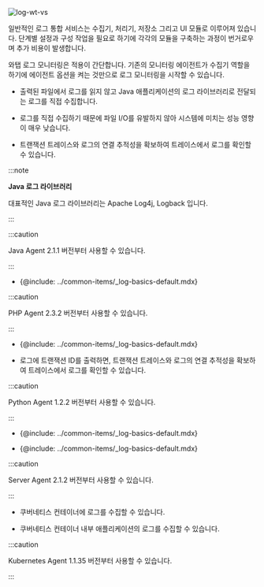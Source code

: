 
![log-wt-vs](/img/log-wt-vs.svg)

일반적인 로그 통합 서비스는 수집기, 처리기, 저장소 그리고 UI 모듈로 이루어져 있습니다. 단계별 설정과 구성 작업을 필요로 하기에 각각의 모듈을 구축하는 과정이 번거로우며 추가 비용이 발생합니다.

와탭 로그 모니터링은 적용이 간단합니다. 기존의 모니터링 에이전트가 수집기 역할을 하기에 에이전트 옵션을 켜는 것만으로 로그 모니터링을 시작할 수 있습니다.

<Tabs>
<TabItem value="java" label="Java" default>

* 출력된 파일에서 로그를 읽지 않고 Java 애플리케이션의 로그 라이브러리로 전달되는 로그를 직접 수집합니다.  

* 로그를 직접 수집하기 때문에 파일 I/O를 유발하지 않아 시스템에 미치는 성능 영향이 매우 낮습니다.

* 트랜잭션 트레이스와 로그의 연결 추적성을 확보하여 트레이스에서 로그를 확인할 수 있습니다.

:::note 

**Java 로그 라이브러리**

대표적인 Java 로그 라이브러리는 Apache Log4j, Logback 입니다.

:::

:::caution

Java Agent 2.1.1 버전부터 사용할 수 있습니다.

:::

</TabItem>
<TabItem value="php" label="PHP" default>

* {@include: ../common-items/_log-basics-default.mdx}  

:::caution

PHP Agent 2.3.2 버전부터 사용할 수 있습니다.

:::

</TabItem>
<TabItem value="python" label="Python" default>

* {@include: ../common-items/_log-basics-default.mdx}  

* 로그에 트랜잭션 ID를 출력하면, 트랜잭션 트레이스와 로그의 연결 추적성을 확보하여 트레이스에서 로그를 확인할 수 있습니다.  

:::caution

Python Agent 1.2.2 버전부터 사용할 수 있습니다.

:::

</TabItem>
<TabItem value="go" label="Go" default>

* {@include: ../common-items/_log-basics-default.mdx}  

</TabItem>
<TabItem value="server" label="Server" default>

* {@include: ../common-items/_log-basics-default.mdx}   

:::caution

Server Agent 2.1.2 버전부터 사용할 수 있습니다.

:::

</TabItem>
<TabItem value="k8s" label="Kubernetes" default>

* 쿠버네티스 컨테이너에 로그를 수집할 수 있습니다. 

* 쿠버네티스 컨테이너 내부 애플리케이션의 로그를 수집할 수 있습니다.

:::caution

Kubernetes Agent 1.1.35 버전부터 사용할 수 있습니다.

:::

</TabItem>
</Tabs>